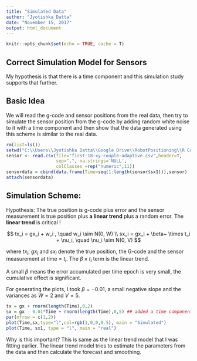 ```yaml
---
title: "Simulated Data"
author: "Jyotishka Datta"
date: "November 15, 2017"
output: html_document
---
```


```r
knitr::opts_chunk$set(echo = TRUE, cache = T)
```

## Correct Simulation Model for Sensors

My hypothesis is that there is a time component and this simulation study supports that further. 

## Basic Idea

We will read the g-code and sensor positions from the real data, then try to simulate the sensor position from the g-code by adding random white noise to it with a time component and then show that the data generated using this scheme is similar to the real data. 

```r
rm(list=ls())
setwd("C:\\Users\\Jyotishka Datta\\Google Drive\\RobotPositioning\\R Codes")
sensor <- read.csv(file="first-18-xy-couple-adaptive.csv",header=T,
                   sep=",", na.strings='NULL',
                   colClasses =rep("numeric",11))
sensordata = cbind(data.frame(Time=seq(1:length(sensor$sx1))),sensor)
attach(sensordata)
```

## Simulation Scheme: 

Hypothesis: The true position is g-code plus error and the sensor measurement is true position plus **a linear trend** plus a random error. The **linear trend** is critical !

$$
tx_i = gx_i + w_i , \quad w_i \sim N(0, W) \\
sx_i = gx_i + \beta~ \times t_i + \nu_i, \quad \nu_i \sim N(0, V)
$$

where $tx_i$, $gx_i$ and $sx_i$ denote the true position, the G-code and the sensor measurement at time = $t_i$. The $\beta \times t_i$ term is the linear trend. 

A small $\beta$ means the error accumulated per time epoch is very small, the cumulative effect is significant.

For generating the plots, I took $\beta = -0.01$, a small negative slope and the variances as $W = 2$ and $V = 5$. 

```r
tx = gx + rnorm(length(Time),0,2)
sx = gx - 0.01*Time + rnorm(length(Time),0,5) ## added a time component
par(mfrow = c(1,2))
plot(Time,sx,type="l",col=rgb(1,0,0,0.5), main = "Simulated")
plot(Time, sx1, type = "l", main = "real")
```

Why is this important? 
This is same as the linear trend model that I was fitting earlier. 
The linear trend model tries to estimate the parameters from the data and then calculate the forecast and smoothing. 

